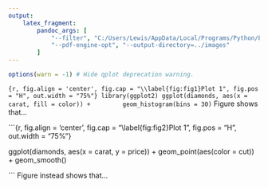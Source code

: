 ```yaml
---
output:
    latex_fragment:
        pandoc_args: [
            "--filter", "C:/Users/Lewis/AppData/Local/Programs/Python/Python312/Scripts/pandoc-minted",
            "--pdf-engine-opt", "--output-directory=../images"
        ]
---
```


```r
options(warn = -1) # Hide qplot deprecation warning.
```

```{r, fig.align = 'center', fig.cap = "\\label{fig:fig1}Plot 1", fig.pos = "H", out.width = "75%"}
library(ggplot2)
ggplot(diamonds, aes(x = carat, fill = color)) +
        geom_histogram(bins = 30)
```
Figure \ref{fig:fig1} shows that...

\pagebreak

```{r, fig.align = 'center', fig.cap = "\\label{fig:fig2}Plot 1", fig.pos = "H", out.width = "75%"}

ggplot(diamonds, aes(x = carat, y = price)) +
    geom_point(aes(color = cut)) +
    geom_smooth()

```
Figure \ref{fig:fig2} instead shows that...